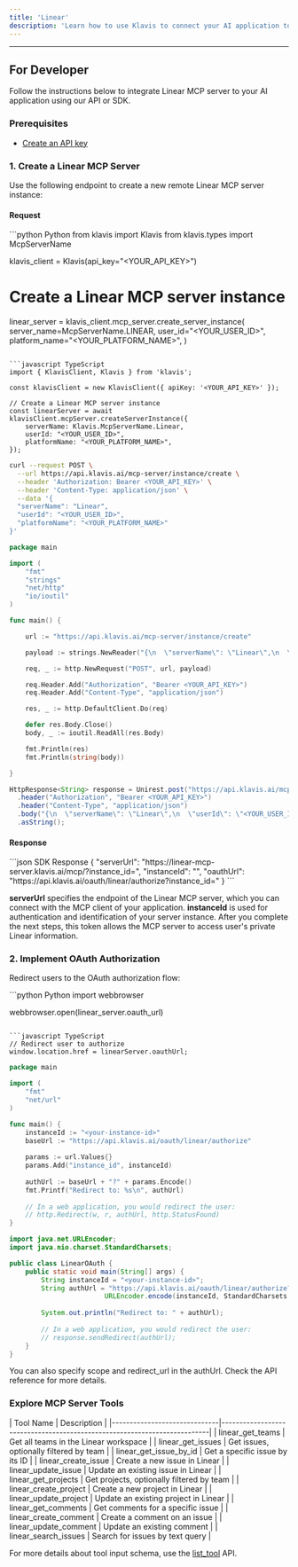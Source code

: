 ```yaml
---
title: 'Linear'
description: 'Learn how to use Klavis to connect your AI application to Linear MCP Server'
---
```



<NoCodeSnippet />

---

## For Developer

Follow the instructions below to integrate Linear MCP server to your AI application using our API or SDK.

### Prerequisites

- [Create an API key](https://www.klavis.ai/home/api-keys)

### 1. Create a Linear MCP Server

Use the following endpoint to create a new remote Linear MCP server instance:

#### Request
<CodeGroup>
```python Python
from klavis import Klavis
from klavis.types import McpServerName

klavis_client = Klavis(api_key="<YOUR_API_KEY>")

# Create a Linear MCP server instance
linear_server = klavis_client.mcp_server.create_server_instance(
    server_name=McpServerName.LINEAR,
    user_id="<YOUR_USER_ID>",
    platform_name="<YOUR_PLATFORM_NAME>",
)
```

```javascript TypeScript
import { KlavisClient, Klavis } from 'klavis';

const klavisClient = new KlavisClient({ apiKey: '<YOUR_API_KEY>' });

// Create a Linear MCP server instance
const linearServer = await klavisClient.mcpServer.createServerInstance({
    serverName: Klavis.McpServerName.Linear,
    userId: "<YOUR_USER_ID>",
    platformName: "<YOUR_PLATFORM_NAME>",
});
```

```bash cURL
curl --request POST \
  --url https://api.klavis.ai/mcp-server/instance/create \
  --header 'Authorization: Bearer <YOUR_API_KEY>' \
  --header 'Content-Type: application/json' \
  --data '{
  "serverName": "Linear",
  "userId": "<YOUR_USER_ID>",
  "platformName": "<YOUR_PLATFORM_NAME>"
}'
```


```go Go
package main

import (
	"fmt"
	"strings"
	"net/http"
	"io/ioutil"
)

func main() {

	url := "https://api.klavis.ai/mcp-server/instance/create"

	payload := strings.NewReader("{\n  \"serverName\": \"Linear\",\n  \"userId\": \"<YOUR_USER_ID>\",\n  \"platformName\": \"<YOUR_PLATFORM_NAME>\"\n}")

	req, _ := http.NewRequest("POST", url, payload)

	req.Header.Add("Authorization", "Bearer <YOUR_API_KEY>")
	req.Header.Add("Content-Type", "application/json")

	res, _ := http.DefaultClient.Do(req)

	defer res.Body.Close()
	body, _ := ioutil.ReadAll(res.Body)

	fmt.Println(res)
	fmt.Println(string(body))

}
```

```java Java
HttpResponse<String> response = Unirest.post("https://api.klavis.ai/mcp-server/instance/create")
  .header("Authorization", "Bearer <YOUR_API_KEY>")
  .header("Content-Type", "application/json")
  .body("{\n  \"serverName\": \"Linear\",\n  \"userId\": \"<YOUR_USER_ID>\",\n  \"platformName\": \"<YOUR_PLATFORM_NAME>\"\n}")
  .asString();
```
</CodeGroup>

#### Response
<CodeGroup>
```json SDK Response
{
  "serverUrl": "https://linear-mcp-server.klavis.ai/mcp/?instance_id=<instance-id>",
  "instanceId": "<instance-id>",
  "oauthUrl": "https://api.klavis.ai/oauth/linear/authorize?instance_id=<instance-id>"
}
```
</CodeGroup>


<Check> **serverUrl** specifies the endpoint of the Linear MCP server, which you can connect with the MCP client of your application.</Check>
<Note> **instanceId** is used for authentication and identification of your server instance. After you complete the next steps, this token allows the MCP server to access user's private Linear information.</Note>


### 2. Implement OAuth Authorization

Redirect users to the OAuth authorization flow:

<CodeGroup>
```python Python
import webbrowser

webbrowser.open(linear_server.oauth_url)
```

```javascript TypeScript
// Redirect user to authorize
window.location.href = linearServer.oauthUrl;
```



```go Go
package main

import (
    "fmt"
    "net/url"
)

func main() {
    instanceId := "<your-instance-id>"
    baseUrl := "https://api.klavis.ai/oauth/linear/authorize"
    
    params := url.Values{}
    params.Add("instance_id", instanceId)
    
    authUrl := baseUrl + "?" + params.Encode()
    fmt.Printf("Redirect to: %s\n", authUrl)
    
    // In a web application, you would redirect the user:
    // http.Redirect(w, r, authUrl, http.StatusFound)
}
```

```java Java
import java.net.URLEncoder;
import java.nio.charset.StandardCharsets;

public class LinearOAuth {
    public static void main(String[] args) {
        String instanceId = "<your-instance-id>";
        String authUrl = "https://api.klavis.ai/oauth/linear/authorize?instance_id=" + 
                        URLEncoder.encode(instanceId, StandardCharsets.UTF_8);
        
        System.out.println("Redirect to: " + authUrl);
        
        // In a web application, you would redirect the user:
        // response.sendRedirect(authUrl);
    }
}
```


</CodeGroup>

<Tip>
You can also specify scope and redirect_url in the authUrl. Check the API reference for more details.
</Tip>

### Explore MCP Server Tools

<Accordion title="Tools Information">
| Tool Name                    | Description                                                              |
|------------------------------|--------------------------------------------------------------------------|
| linear_get_teams                    | Get all teams in the Linear workspace                                   |
| linear_get_issues                   | Get issues, optionally filtered by team                                 |
| linear_get_issue_by_id              | Get a specific issue by its ID                                           |
| linear_create_issue                 | Create a new issue in Linear                                             |
| linear_update_issue                 | Update an existing issue in Linear                                       |
| linear_get_projects                 | Get projects, optionally filtered by team                               |
| linear_create_project               | Create a new project in Linear                                           |
| linear_update_project               | Update an existing project in Linear                                     |
| linear_get_comments                 | Get comments for a specific issue                                        |
| linear_create_comment               | Create a comment on an issue                                             |
| linear_update_comment               | Update an existing comment                                               |
| linear_search_issues                | Search for issues by text query                                          |
</Accordion>

<Note>For more details about tool input schema, use the [list_tool](https://docs.klavis.ai/api-reference/mcp-server/list-tools) API.</Note> 